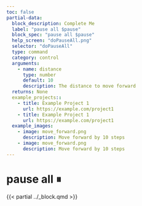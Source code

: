```yaml
---
toc: false
partial-data:
  block_description: Complete Me
  label: "pause all $pause"
  block_spec: "pause all $pause"
  help_screen: "doPauseAll.png"
  selector: "doPauseAll"
  type: command
  category: control
  arguments:
    - name: distance
      type: number
      default: 10
      description: The distance to move forward
  returns: None
  example_projects::
    - title: Example Project 1
      url: https://example.com/project1
    - title: Example Project 1
      url: https://example.com/project1
  example_images:
    - image: move_forward.png
      description: Move forward by 10 steps
    - image: move_forward.png
      description: Move forward by 10 steps
---
```


# pause all ⏸ {.unnumbered}

{{< partial ../_block.qmd >}}
